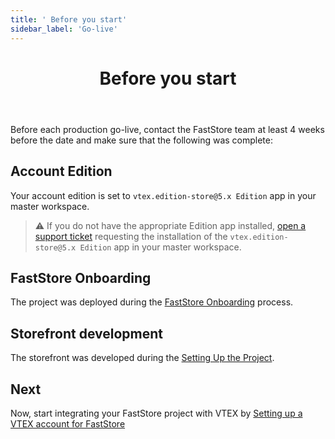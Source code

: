```yaml
---
title: ' Before you start'
sidebar_label: 'Go-live'
---
```


<header>

# Before you start

</header>

Before each production go-live, contact the FastStore team at least 4 weeks before the date and make sure that the following was complete:

## Account Edition

Your account edition is set to `vtex.edition-store@5.x Edition` app in your master workspace.

>⚠️ If you do not have the appropriate Edition app installed, [open a support ticket](https://help.vtex.com/support) requesting the installation of the `vtex.edition-store@5.x Edition` app in your master workspace.

## FastStore Onboarding

The project was deployed during the [FastStore Onboarding](/docs/getting-started/1-faststore-onboarding/onboarding) process.

## Storefront development

The storefront was developed during the [Setting Up the Project](/docs/getting-started/2-setting-up-the-project).

## Next

Now, start integrating your FastStore project with VTEX by [Setting up a VTEX account for FastStore](/docs/go-live/1-setting-up-vtex-account-for-faststore)
